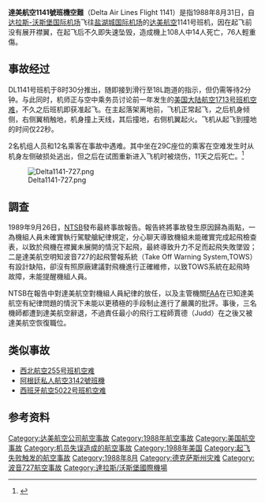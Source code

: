 {{Infobox Airliner accident|name=達美航空1141號班機空難|
Crash image=Boeing 727-232(Adv), Delta Air Lines JP5894677.jpg|
Image caption=达美航空的另一架波音727（N478DA）|
Date=1988年8月31日|
Type=致命的对话，导致机组人员分心，导致起飞前未展开 [[襟翼|襟翼]]|
Site={{USA}}[[達拉斯-沃斯堡國際機場|達拉斯-沃斯堡國際機場]]|
Coordinates={{coord|32|52|13|N|097|03|04|W|region:US-TX_type:event|display=inline,title}}|
Fatalities=14|
Injuries=76|
Aircraft Type=[[波音727|波音727-232]]|
Origin={{USA}}[[达拉斯-沃斯堡国际机场|达拉斯-沃斯堡国际机场]]|
Destination={{USA}}[[盐湖城国际机场|盐湖城国际机场]]|
Operator=[[達美航空|達美航空]]|
Tail Number=N473DA|
Passengers=101|
Crew=7|
Survivors =94|
}}
'''達美航空1141號班機空難'''（Delta Air Lines Flight 1141）是指1988年8月31日，自[[达拉斯-沃斯堡国际机场|达拉斯-沃斯堡国际机场]]飞往[[盐湖城国际机场|盐湖城国际机场]]的[[达美航空|达美航空]]1141号班机，因在起飞前没有展开襟翼，在起飞后不久即失速坠毁，造成機上108人中14人死亡，76人輕重傷。

==事故经过==
DL1141号班机于8时30分推出，随即接到滑行至18L跑道的指示，但仍需等待2分钟。与此同时，机师正与空中乘务员讨论前一年发生的[[美国大陆航空1713号班机空难|美国大陆航空1713号班机空难]]，不久之后班机即获准起飞。在主起落架离地前，飞机正常起飞，之后机身倾侧，右侧翼梢触地，机身撞上天线，其后撞地，右侧机翼起火。飞机从起飞到撞地的时间仅22秒。

2名机组人员和12名乘客在事故中遇难。其中坐在29C座位的乘客在空难发生时从机身左侧破损处逃出，但之后在试图重新进入飞机时被烧伤，11天之后死亡。<ref name=ntsb>{{cite document |title=Aircraft Accident Report: Delta Air Lines, Inc.; Boeing 727-232, N473DA; Dallas-Fort Worth International Airport, Texas; August 31, 1988 |publisher=[[美国国家运输安全委员会|美国国家运输安全委员会]] |year=1989 |id=AAR-89/04 |url=http://libraryonline.erau.edu/online-full-text/ntsb/aircraft-accident-reports/AAR89-04.pdf |postscript= |journal= |access-date=2014-04-29 |archive-date=2017-02-11 |archive-url=https://web.archive.org/web/20170211184833/http://libraryonline.erau.edu/online-full-text/ntsb/aircraft-accident-reports/AAR89-04.pdf |dead-url=no }}</ref>

[[File:Delta1141-727.png|thumb]]

==調查==
1989年9月26日，[[NTSB|NTSB]]發布最終事故報告。報告終將事故發生原因歸為兩點，一為機組人員未確實執行駕駛艙紀律規定，分心聊天導致機組未能確實完成起飛檢查表，以致於飛機在襟翼未展開的情況下起飛，最終導致升力不足而起飛失敗墜毀；二是達美航空明知波音727的起飛警報系統（Take Off Warning System,TOWS）有設計缺陷，卻沒有照原廠建議對飛機進行正確維修，以致TOWS系統在起飛時故障，未能提醒機組人員。

NTSB在報告中對達美航空對機組人員紀律的放任，以及主管機關[[FAA|FAA]]在已知達美航空有紀律問題的情況下未能以更積極的手段制止進行了嚴厲的批評。事後，三名機師都遭到達美航空辭退，不過責任最小的飛行工程師賈德（Judd）在之後又被達美航空恢復職位。

==类似事故==
*[[西北航空255號班機空難|西北航空255号班机空难]]
*[[阿根廷私人航空3142号班机空难|阿根廷私人航空3142號班機]]
*[[西班牙航空5022号班机空难|西班牙航空5022号班机空难]]

==参考资料==
{{reflist}}

{{1988年航空事故}}
{{Mayday NavBox}}


[[Category:达美航空公司航空事故|Category:达美航空公司航空事故]]
[[Category:1988年航空事故|Category:1988年航空事故]]
[[Category:美国航空事故|Category:美国航空事故]]
[[Category:机员失误造成的航空事故|Category:机员失误造成的航空事故]]
[[Category:1988年美国|Category:1988年美国]]
[[Category:起飞失败触发的航空事故|Category:起飞失败触发的航空事故]]
[[Category:1988年8月|Category:1988年8月]]
[[Category:德克萨斯州灾难|Category:德克萨斯州灾难]]
[[Category:波音727航空事故|Category:波音727航空事故]]
[[Category:達拉斯/沃斯堡國際機場|Category:達拉斯/沃斯堡國際機場]]